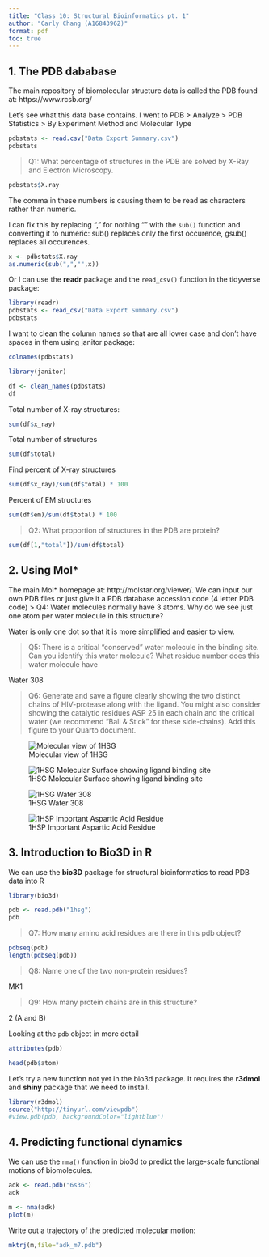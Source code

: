 ```yaml
---
title: "Class 10: Structural Bioinformatics pt. 1"
author: "Carly Chang (A16843962)"
format: pdf
toc: true
---
```


## 1. The PDB dababase

The main repository of biomolecular structure data is called the PDB found at: https://www.rcsb.org/ 

Let's see what this data base contains. I went to PDB > Analyze > PDB Statistics > By Experiment Method and Molecular Type

```r
pdbstats <- read.csv("Data Export Summary.csv")
pdbstats
```

> Q1: What percentage of structures in the PDB are solved by X-Ray and Electron Microscopy.

```r
pdbstats$X.ray
```

The comma in these numbers is causing them to be read as characters rather than numeric.

I can fix this by replacing "," for nothing "" with the `sub()` function and converting it to numeric:
sub() replaces only the first occurence, gsub() replaces all occurences.
```r
x <- pdbstats$X.ray
as.numeric(sub(",","",x))
```


Or I can use the **readr** package and the `read_csv()` function in the tidyverse package:
```r
library(readr)
pdbstats <- read_csv("Data Export Summary.csv")
pdbstats
```

I want to clean the column names so that are all lower case and don't have spaces in them using janitor package:
```r
colnames(pdbstats)
```

```r
library(janitor)

df <- clean_names(pdbstats)
df
```

Total number of X-ray structures:
```r
sum(df$x_ray)
```

Total number of structures
```r
sum(df$total)
```

Find percent of X-ray structures
```r
sum(df$x_ray)/sum(df$total) * 100
```

Percent of EM structures
```r
sum(df$em)/sum(df$total) * 100
```

> Q2: What proportion of structures in the PDB are protein?

```r
sum(df[1,"total"])/sum(df$total)
```


## 2. Using Mol*

The main Mol* homepage at: http://molstar.org/viewer/. We can input our own PDB files or just give it a PDB database accession code (4 letter PDB code)
> Q4: Water molecules normally have 3 atoms. Why do we see just one atom per water molecule in this structure?

Water is only one dot so that it is more simplified and easier to view.


> Q5: There is a critical “conserved” water molecule in the binding site. Can you identify this water molecule? What residue number does this water molecule have

Water 308


> Q6: Generate and save a figure clearly showing the two distinct chains of HIV-protease along with the ligand. You might also consider showing the catalytic residues ASP 25 in each chain and the critical water (we recommend “Ball & Stick” for these side-chains). Add this figure to your Quarto document.

![Molecular view of 1HSG](1HSG.png)


![1HSG Molecular Surface showing ligand binding site](1HSGMolSurface.png)

![1HSG Water 308](1HSGWater308.png)

![1HSP Important Aspartic Acid Residue](1HSGAsp.png)


## 3. Introduction to Bio3D in R

We can use the **bio3D** package for structural bioinformatics to read PDB data into R
```r
library(bio3d)

pdb <- read.pdb("1hsg")
pdb
```


> Q7: How many amino acid residues are there in this pdb object? 

```r
pdbseq(pdb)
length(pdbseq(pdb))
```


> Q8: Name one of the two non-protein residues? 

MK1

> Q9: How many protein chains are in this structure? 

2 (A and B)


Looking at the `pdb` object in more detail

```r
attributes(pdb)
```

```r
head(pdb$atom)
```

Let's try a new function not yet in the bio3d package. It requires the **r3dmol** and **shiny** package that we need to install.

```r
library(r3dmol)
source("http://tinyurl.com/viewpdb")
#view.pdb(pdb, backgroundColor="lightblue")
```

## 4. Predicting functional dynamics

We can use the `nma()` function in bio3d to predict the large-scale functional motions of biomolecules.

```r
adk <- read.pdb("6s36")
adk
```

```r
m <- nma(adk)
plot(m)
```

Write out a trajectory of the predicted molecular motion:
```r
mktrj(m,file="adk_m7.pdb")
```

